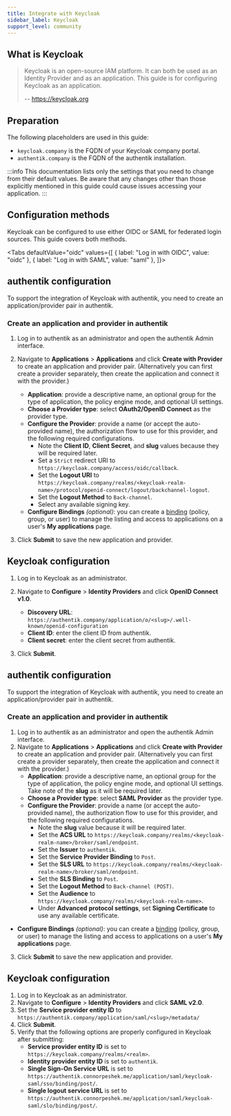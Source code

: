 ```yaml
---
title: Integrate with Keycloak
sidebar_label: Keycloak
support_level: community
---
```



## What is Keycloak

> Keycloak is an open-source IAM platform. It can both be used as an Identity Provider and as an application. This guide is for configuring Keycloak as an application.
>
> -- https://keycloak.org

## Preparation

The following placeholders are used in this guide:

- `keycloak.company` is the FQDN of your Keycloak company portal.
- `authentik.company` is the FQDN of the authentik installation.

:::info
This documentation lists only the settings that you need to change from their default values. Be aware that any changes other than those explicitly mentioned in this guide could cause issues accessing your application.
:::

## Configuration methods

Keycloak can be configured to use either OIDC or SAML for federated login sources. This guide covers both methods.

<Tabs
  defaultValue="oidc"
  values={[
    { label: "Log in with OIDC", value: "oidc" },
    { label: "Log in with SAML", value: "saml" },
  ]}>
  <TabItem value="oidc">

## authentik configuration

To support the integration of Keycloak with authentik, you need to create an application/provider pair in authentik.

### Create an application and provider in authentik

1. Log in to authentik as an administrator and open the authentik Admin interface.
2. Navigate to **Applications** > **Applications** and click **Create with Provider** to create an application and provider pair. (Alternatively you can first create a provider separately, then create the application and connect it with the provider.)
    - **Application**: provide a descriptive name, an optional group for the type of application, the policy engine mode, and optional UI settings.
    - **Choose a Provider type**: select **OAuth2/OpenID Connect** as the provider type.
    - **Configure the Provider**: provide a name (or accept the auto-provided name), the authorization flow to use for this provider, and the following required configurations.
        - Note the **Client ID**, **Client Secret**, and **slug** values because they will be required later.
        - Set a `Strict` redirect URI to `https://keycloak.company/access/oidc/callback`.
        - Set the **Logout URI** to `https://keycloak.company/realms/<keycloak-realm-name>/protocol/openid-connect/logout/backchannel-logout`.
        - Set the **Logout Method** to `Back-channel`.
        - Select any available signing key.
    - **Configure Bindings** _(optional)_: you can create a [binding](/docs/add-secure-apps/flows-stages/bindings/) (policy, group, or user) to manage the listing and access to applications on a user's **My applications** page.

3. Click **Submit** to save the new application and provider.

## Keycloak configuration

1. Log in to Keycloak as an administrator.
2. Navigate to **Configure** > **Identity Providers** and click **OpenID Connect v1.0**.
    - **Discovery URL**: `https://authentik.company/application/o/<slug>/.well-known/openid-configuration`
    - **Client ID**: enter the client ID from authentik.
    - **Client secret**: enter the client secret from authentik.

3. Click **Submit**.

  </TabItem>
  <TabItem value="saml">

## authentik configuration

To support the integration of Keycloak with authentik, you need to create an application/provider pair in authentik.

### Create an application and provider in authentik

1. Log in to authentik as an administrator and open the authentik Admin interface.
2. Navigate to **Applications** > **Applications** and click **Create with Provider** to create an application and provider pair. (Alternatively you can first create a provider separately, then create the application and connect it with the provider.)
    - **Application**: provide a descriptive name, an optional group for the type of application, the policy engine mode, and optional UI settings. Take note of the **slug** as it will be required later.
    - **Choose a Provider type**: select **SAML Provider** as the provider type.
    - **Configure the Provider**: provide a name (or accept the auto-provided name), the authorization flow to use for this provider, and the following required configurations.
        - Note the **slug** value because it will be required later.
        - Set the **ACS URL** to `https://keycloak.company/realms/<keycloak-realm-name>/broker/saml/endpoint`.
        - Set the **Issuer** to `authentik`.
        - Set the **Service Provider Binding** to `Post`.
        - Set the **SLS URL** to `https://keycloak.company/realms/<keycloak-realm-name>/broker/saml/endpoint`.
        - Set the **SLS Binding** to `Post`.
        - Set the **Logout Method** to `Back-channel (POST)`.
        - Set the **Audience** to `https://keycloak.company/realms/<keycloak-realm-name>`.
        - Under **Advanced protocol settings**, set **Signing Certificate** to use any available certificate.

- **Configure Bindings** _(optional)_: you can create a [binding](/docs/add-secure-apps/flows-stages/bindings/) (policy, group, or user) to manage the listing and access to applications on a user's **My applications** page.

3. Click **Submit** to save the new application and provider.

## Keycloak configuration

1. Log in to Keycloak as an administrator.
2. Navigate to **Configure** > **Identity Providers** and click **SAML v2.0**.
3. Set the **Service provider entity ID** to `https://authentik.company/application/saml/<slug>/metadata/`
4. Click **Submit**.
5. Verify that the following options are properly configured in Keycloak after submitting:
    - **Service provider entity ID** is set to `https://keycloak.company/realms/<realm>`.
    - **Identity provider entity ID** is set to `authentik`.
    - **Single Sign-On Service URL** is set to `https://authentik.connorpeshek.me/application/saml/keycloak-saml/sso/binding/post/`.
    - **Single logout service URL** is set to `https://authentik.connorpeshek.me/application/saml/keycloak-saml/slo/binding/post/`.

  </TabItem>
</Tabs>
